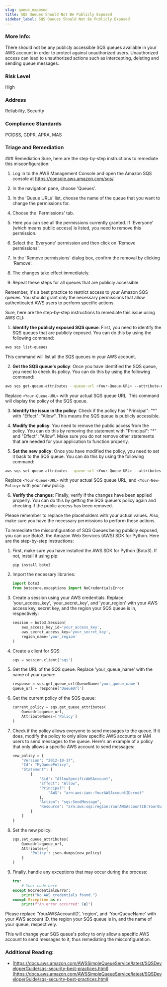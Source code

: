 ```yaml
---
slug: queue_exposed
title: SQS Queues Should Not Be Publicly Exposed
sidebar_label: SQS Queues Should Not Be Publicly Exposed
---
```


### More Info:

There should not be any publicly accessible SQS queues available in your AWS account in order to protect against unauthorized users. Unauthorized access can lead to unauthorized actions such as intercepting, deleting and sending queue messages.

### Risk Level

High

### Address

Reliability, Security

### Compliance Standards

PCIDSS, GDPR, APRA, MAS



### Triage and Remediation
<Tabs>

<Tab title='Remediation'>
### Remediation

<AccordionGroup>
<Accordion title='Using Console' defaultOpen='true'>
Sure, here are the step-by-step instructions to remediate this misconfiguration:

1. Log in to the AWS Management Console and open the Amazon SQS console at https://console.aws.amazon.com/sqs/.

2. In the navigation pane, choose 'Queues'.

3. In the 'Queue URLs' list, choose the name of the queue that you want to change the permissions for.

4. Choose the 'Permissions' tab.

5. Here you can see all the permissions currently granted. If 'Everyone' (which means public access) is listed, you need to remove this permission.

6. Select the 'Everyone' permission and then click on 'Remove permissions'.

7. In the 'Remove permissions' dialog box, confirm the removal by clicking 'Remove'.

8. The changes take effect immediately.

9. Repeat these steps for all queues that are publicly accessible.

Remember, it's a best practice to restrict access to your Amazon SQS queues. You should grant only the necessary permissions that allow authenticated AWS users to perform specific actions.
</Accordion>

<Accordion title='Using CLI'>
Sure, here are the step-by-step instructions to remediate this issue using AWS CLI:

1. **Identify the publicly exposed SQS queue**: First, you need to identify the SQS queues that are publicly exposed. You can do this by using the following command:

```bash
aws sqs list-queues
```

This command will list all the SQS queues in your AWS account.

2. **Get the SQS queue's policy**: Once you have identified the SQS queue, you need to check its policy. You can do this by using the following command:

```bash
aws sqs get-queue-attributes --queue-url <Your-Queue-URL> --attribute-names Policy
```

Replace `<Your-Queue-URL>` with your actual SQS queue URL. This command will display the policy of the SQS queue.

3. **Identify the issue in the policy**: Check if the policy has "Principal": "*" with "Effect": "Allow". This means the SQS queue is publicly accessible.

4. **Modify the policy**: You need to remove the public access from the policy. You can do this by removing the statement with "Principal": "*" and "Effect": "Allow". Make sure you do not remove other statements that are needed for your application to function properly.

5. **Set the new policy**: Once you have modified the policy, you need to set it back to the SQS queue. You can do this by using the following command:

```bash
aws sqs set-queue-attributes --queue-url <Your-Queue-URL> --attributes Policy=<Your-New-Policy>
```

Replace `<Your-Queue-URL>` with your actual SQS queue URL, and `<Your-New-Policy>` with your new policy.

6. **Verify the changes**: Finally, verify if the changes have been applied properly. You can do this by getting the SQS queue's policy again and checking if the public access has been removed.

Please remember to replace the placeholders with your actual values. Also, make sure you have the necessary permissions to perform these actions.
</Accordion>

<Accordion title='Using Python'>
To remediate the misconfiguration of SQS Queues being publicly exposed, you can use Boto3, the Amazon Web Services (AWS) SDK for Python. Here are the step-by-step instructions:

1. First, make sure you have installed the AWS SDK for Python (Boto3). If not, install it using pip:
   ```
   pip install boto3
   ```

2. Import the necessary libraries:
   ```python
   import boto3
   from botocore.exceptions import NoCredentialsError
   ```

3. Create a session using your AWS credentials. Replace 'your_access_key', 'your_secret_key', and 'your_region' with your AWS access key, secret key, and the region your SQS queue is in, respectively:
   ```python
   session = boto3.Session(
       aws_access_key_id='your_access_key',
       aws_secret_access_key='your_secret_key',
       region_name='your_region'
   )
   ```

4. Create a client for SQS:
   ```python
   sqs = session.client('sqs')
   ```

5. Get the URL of the SQS queue. Replace 'your_queue_name' with the name of your queue:
   ```python
   response = sqs.get_queue_url(QueueName='your_queue_name')
   queue_url = response['QueueUrl']
   ```

6. Get the current policy of the SQS queue:
   ```python
   current_policy = sqs.get_queue_attributes(
       QueueUrl=queue_url,
       AttributeNames=['Policy']
   )
   ```

7. Check if the policy allows everyone to send messages to the queue. If it does, modify the policy to only allow specific AWS accounts or IAM users to send messages to the queue. Here's an example of a policy that only allows a specific AWS account to send messages:

   ```python
   new_policy = {
       "Version": "2012-10-17",
       "Id": "MyQueuePolicy",
       "Statement": [
           {
               "Sid": "AllowSpecificAWSAccount",
               "Effect": "Allow",
               "Principal": {
                   "AWS": "arn:aws:iam::YourAWSAccountID:root"
               },
               "Action": "sqs:SendMessage",
               "Resource": "arn:aws:sqs:region:YourAWSAccountID:YourQueueName"
           }
       ]
   }
   ```

8. Set the new policy:
   ```python
   sqs.set_queue_attributes(
       QueueUrl=queue_url,
       Attributes={
           'Policy': json.dumps(new_policy)
       }
   )
   ```

9. Finally, handle any exceptions that may occur during the process:
   ```python
   try:
       # Your code here
   except NoCredentialsError:
       print("No AWS credentials found.")
   except Exception as e:
       print(f"An error occurred: {e}")
   ```

Please replace 'YourAWSAccountID', 'region', and 'YourQueueName' with your AWS account ID, the region your SQS queue is in, and the name of your queue, respectively. 

This will change your SQS queue's policy to only allow a specific AWS account to send messages to it, thus remediating the misconfiguration.
</Accordion>

</AccordionGroup>
</Tab>
</Tabs>

### Additional Reading:

- [https://docs.aws.amazon.com/AWSSimpleQueueService/latest/SQSDeveloperGuide/sqs-security-best-practices.html](https://docs.aws.amazon.com/AWSSimpleQueueService/latest/SQSDeveloperGuide/sqs-security-best-practices.html) 

